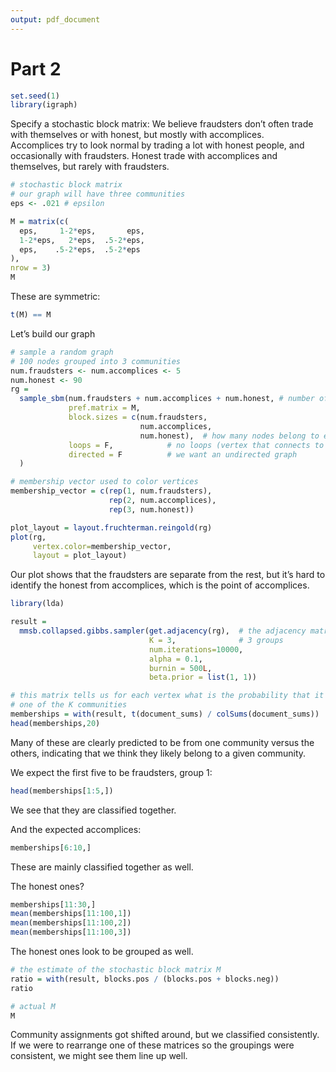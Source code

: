 ```yaml
---
output: pdf_document
---
```

# Part 2

```r
set.seed(1)
library(igraph)
```

Specify a stochastic block matrix:
We believe fraudsters don't often trade with themselves or with honest, but mostly with accomplices.  
Accomplices try to look normal by trading a lot with honest people, and occasionally with fraudsters. 
Honest trade with accomplices and themselves, but rarely with fraudsters.  
```r
# stochastic block matrix 
# our graph will have three communities
eps <- .021 # epsilon

M = matrix(c( 
  eps,     1-2*eps,       eps,
  1-2*eps,   2*eps,  .5-2*eps,
  eps,    .5-2*eps,  .5-2*eps
), 
nrow = 3)
M
```
These are symmetric:

```r
t(M) == M
```

Let's build our graph
```r
# sample a random graph
# 100 nodes grouped into 3 communities
num.fraudsters <- num.accomplices <- 5
num.honest <- 90
rg = 
  sample_sbm(num.fraudsters + num.accomplices + num.honest, # number of nodes  
             pref.matrix = M,      
             block.sizes = c(num.fraudsters,
                             num.accomplices,
                             num.honest),  # how many nodes belong to each community 
             loops = F,            # no loops (vertex that connects to itself)
             directed = F          # we want an undirected graph 
  ) 

# membership vector used to color vertices 
membership_vector = c(rep(1, num.fraudsters), 
                      rep(2, num.accomplices), 
                      rep(3, num.honest))

plot_layout = layout.fruchterman.reingold(rg)
plot(rg, 
     vertex.color=membership_vector,
     layout = plot_layout)
```
Our plot shows that the fraudsters are separate from the rest, but it's hard to identify the honest from accomplices, which is the point of accomplices.  

```r
library(lda)

result =
  mmsb.collapsed.gibbs.sampler(get.adjacency(rg),  # the adjacency matrix
                               K = 3,              # 3 groups
                               num.iterations=10000,    
                               alpha = 0.1,
                               burnin = 500L,
                               beta.prior = list(1, 1))

# this matrix tells us for each vertex what is the probability that it belongs to 
# one of the K communities
memberships = with(result, t(document_sums) / colSums(document_sums))
head(memberships,20)
```
Many of these are clearly predicted to be from one community versus the others, indicating that we think they likely belong to a given community.  

We expect the first five to be fraudsters, group 1:
```r
head(memberships[1:5,])
```
We see that they are classified together.  

And the expected accomplices:
```r
memberships[6:10,]
```
These are mainly classified together as well. 

The honest ones?
```r
memberships[11:30,]
mean(memberships[11:100,1])
mean(memberships[11:100,2])
mean(memberships[11:100,3])
```
The honest ones look to be grouped as well. 

```r
# the estimate of the stochastic block matrix M 
ratio = with(result, blocks.pos / (blocks.pos + blocks.neg))
ratio

# actual M
M
```
Community assignments got shifted around, but we classified consistently.  If we were to rearrange one of these matrices so the groupings were consistent, we might see them line up well.  